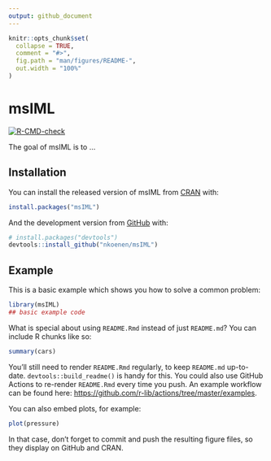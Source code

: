 ```yaml
---
output: github_document
---
```


<!-- README.md is generated from README.Rmd. Please edit that file -->

```r
knitr::opts_chunk$set(
  collapse = TRUE,
  comment = "#>",
  fig.path = "man/figures/README-",
  out.width = "100%"
)
```

# msIML

<!-- badges: start -->
[![R-CMD-check](https://github.com/nkoenen/msIML/workflows/R-CMD-check/badge.svg)](https://github.com/nkoenen/msIML/actions)
<!-- badges: end -->

The goal of msIML is to ...

## Installation

You can install the released version of msIML from [CRAN](https://CRAN.R-project.org) with:

``` r
install.packages("msIML")
```

And the development version from [GitHub](https://github.com/) with:

``` r
# install.packages("devtools")
devtools::install_github("nkoenen/msIML")
```
## Example

This is a basic example which shows you how to solve a common problem:

```r
library(msIML)
## basic example code
```

What is special about using `README.Rmd` instead of just `README.md`? You can include R chunks like so:

```r
summary(cars)
```

You'll still need to render `README.Rmd` regularly, to keep `README.md` up-to-date. `devtools::build_readme()` is handy for this. You could also use GitHub Actions to re-render `README.Rmd` every time you push. An example workflow can be found here: <https://github.com/r-lib/actions/tree/master/examples>.

You can also embed plots, for example:

```r
plot(pressure)
```

In that case, don't forget to commit and push the resulting figure files, so they display on GitHub and CRAN.
